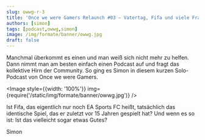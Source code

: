 ```yaml
---
slug: owwg-r-3
title: 'Once we were Gamers Relaunch #03 – Vatertag, Fifa und viele Fragen'
authors: [simon]
tags: [podcast,owwg,simon]
image: /img/formate/banner/owwg.jpg
draft: false
---
```



Manchmal überkommt es einen und man weiß sich nicht mehr zu helfen. Dann nimmt man am besten einfach einen Podcast auf und fragt das kollektive Hirn der Community. So ging es Simon in diesem kurzen Solo-Podcast von Once we were Gamers.

<Image style={{width: '100%'}} img={require('/static/img/formate/banner/owwg.jpg')} />

<!--truncate-->

Ist Fifa, das eigentlich nur noch EA Sports FC heißt, tatsächlich das identische Spiel, das er zuletzt vor 15 Jahren gespielt hat? Und wenn es so ist: Ist das vielleicht sogar etwas Gutes?

Simon

<ReactPlayer
    width="100%"
    height="50px"
    controls
    url='https://m10z.picnotes.de/OwwG/OwwG_Relaunch_03.mp3'
/>
